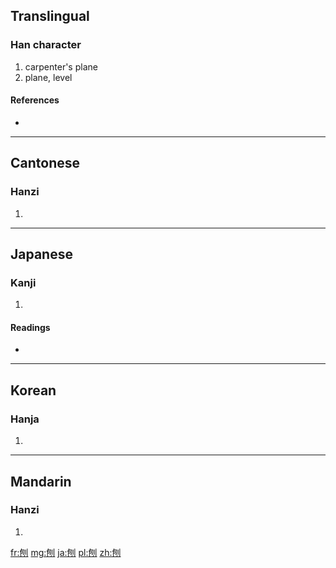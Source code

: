 ==Translingual==

===Han character===
{{Han char|rn=18|rad=刀|as=05|sn=7|four=2270<sub>0</sub>|canj=心山中弓 (PULN)}}

# carpenter's plane
# plane, level

====References====
* {{Han ref|kx=0138.160|dkj=01929|dj=0313.050|hdz=10331.030|uh=5228|ud=21032|bh=A753|bd=42835}}

----

==Cantonese==

===Hanzi===
{{yue-hanzi|jyut=|y=paau4}}

# {{defn|Cantonese|sort=刀05}}

----

==Japanese==

===Kanji===
{{ja-kanji|grade=|rs=刀05}}

# {{defn|Japanese|sort=刀05}}

====Readings====
* {{ja-readings|on=[[ほう]] (hō), [[びょう]] (byō)|kun=[[けずる]] (kezuru)}}

----

==Korean==

===Hanja===
{{ko-hanja|hangeul=포|rv=po|mr=p'o}}

# {{defn|Korean|sort=刀05}}

----

==Mandarin==

===Hanzi===
{{cmn-hanzi|pin=[[bào]] ([[bao4]])|wg=pao<sup>4</sup>}}

# {{defn|Mandarin|sort=刀05}}

[[fr:刨]]
[[mg:刨]]
[[ja:刨]]
[[pl:刨]]
[[zh:刨]]